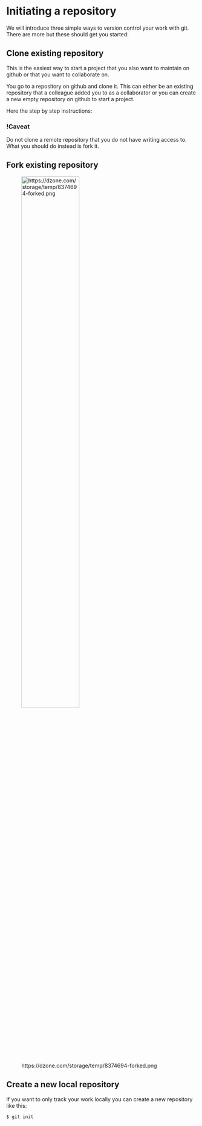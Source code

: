 # Initiating a repository

We will introduce three simple ways to version control your work with git.
There are more but these should get you started:

## Clone existing repository
This is the easiest way to start a project that you also want to maintain on github or that you want to collaborate on.

You go to a repository on github and clone it. This can either be an existing repository that a colleague added you to as a collaborator
or you can create a new empty repository on github to start a project.

Here the step by step instructions:

### !Caveat

Do not clone a remote repository that you do not have writing access to. 
What you should do instead is fork it. 



## Fork existing repository
![https://dzone.com/storage/temp/8374694-forked.png](img/fork.png){ width=60% } 

## Create a new local repository
If you want to only track your work locally you can create a new repository like this: \  

`$ git init`


